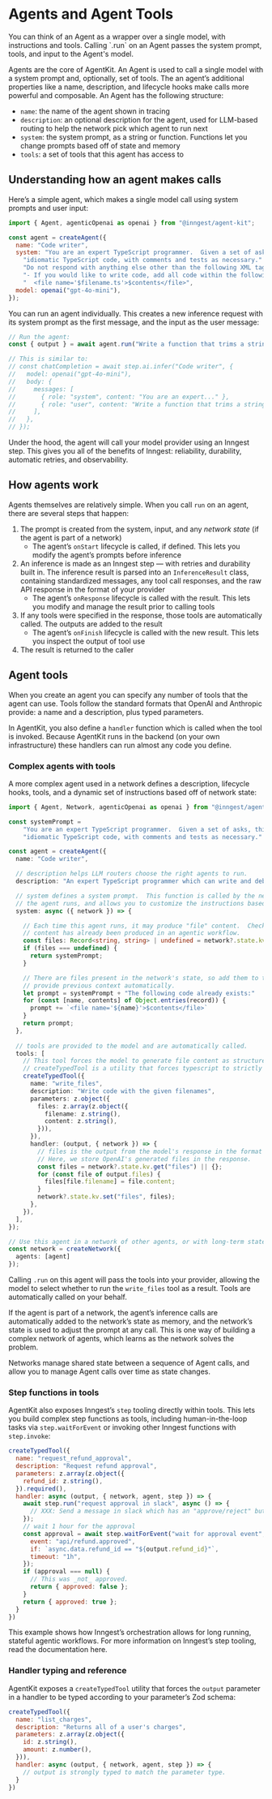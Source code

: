 
# Agents and Agent Tools

<Callout variant="info">
  You can think of an Agent as a wrapper over a single model, with instructions and tools.  Calling `.run` on an Agent
  passes the system prompt, tools, and input to the Agent's model.
</Callout>

Agents are the core of AgentKit.  An Agent is used to call a single model with a system prompt and, optionally, set of tools.  The an agent’s additional properties like a name, description, and lifecycle hooks make calls more powerful and composable.  An Agent has the following structure:

- `name`: the name of the agent shown in tracing
- `description`: an optional description for the agent, used for LLM-based routing to help the network pick which agent to run next
- `system`: the system prompt, as a string or function.  Functions let you change prompts based off of state and memory
- `tools`: a set of tools that this agent has access to


## Understanding how an agent makes calls

Here’s a simple agent, which makes a single model call using system prompts and user input:

```jsx
import { Agent, agenticOpenai as openai } from "@inngest/agent-kit";

const agent = createAgent({
  name: "Code writer",
  system: "You are an expert TypeScript programmer.  Given a set of asks, you think step-by-step to plan clean, " +
    "idiomatic TypeScript code, with comments and tests as necessary." +
    "Do not respond with anything else other than the following XML tags:" +
    "- If you would like to write code, add all code within the following tags (replace $filename and $contents appropriately):" +
    "  <file name='$filename.ts'>$contents</file>",
  model: openai("gpt-4o-mini"),
});

```

You can run an agent individually.  This creates a new inference request with its system prompt as the first message, and the input as the user message:

```jsx
// Run the agent:
const { output } = await agent.run("Write a function that trims a string");

// This is similar to:
// const chatCompletion = await step.ai.infer("Code writer", {
//   model: openai("gpt-4o-mini"),
//   body: {
//     messages: [
//       { role: "system", content: "You are an expert..." },
//       { role: "user", content: "Write a function that trims a string" }
//     ],
//   },
// });
```

Under the hood, the agent will call your model provider using an Inngest step.  This gives you all of the benefits of Inngest: reliability, durability, automatic retries, and observability. 

## How agents work

Agents themselves are relatively simple.  When you call `run` on an agent, there are several steps that happen:

1. The prompt is created from the system, input, and any *network state* (if the agent is part of a network)
    * The agent’s `onStart` lifecycle is called, if defined.  This lets you modify the agent’s prompts before inference
2. An inference is made as an Inngest step — with retries and durability built in. The inference result is parsed into an `InferenceResult` class, containing standardized messages, any tool call responses, and the raw API response in the format of your provider
    * The agent’s `onResponse` lifecycle is called with the result.  This lets you modify and manage the result prior to calling tools
4. If any tools were specified in the response, those tools are automatically called.  The outputs are added to the result
    * The agent’s `onFinish` lifecycle is called with the new result.  This lets you inspect the output of tool use
5. The result is returned to the caller

## Agent tools

When you create an agent you can specify any number of tools that the agent can use. Tools follow the standard formats that OpenAI and Anthropic provide: a name and a description, plus typed parameters.

In AgentKit, you also define a `handler` function which is called when the tool is invoked.  Because AgentKit runs in the backend (on your own infrastructure) these handlers can run almost any code you define.


### Complex agents with tools

A more complex agent used in a network defines a description, lifecycle hooks, tools, and a dynamic set of instructions based off of network state:

```ts
import { Agent, Network, agenticOpenai as openai } from "@inngest/agent-kit";

const systemPrompt =
    "You are an expert TypeScript programmer.  Given a set of asks, think step-by-step to plan clean, " +
    "idiomatic TypeScript code, with comments and tests as necessary."

const agent = createAgent({
  name: "Code writer",

  // description helps LLM routers choose the right agents to run.
  description: "An expert TypeScript programmer which can write and debug code",

  // system defines a system prompt.  This function is called by the network each time
  // the agent runs, and allows you to customize the instructions based off of past state.
  system: async ({ network }) => {

    // Each time this agent runs, it may produce "file" content.  Check if any
    // content has already been produced in an agentic workflow.
    const files: Record<string, string> | undefined = network?.state.kv.get("files")
    if (files === undefined) {
      return systemPrompt;
    }

    // There are files present in the network's state, so add them to the promp to help
    // provide previous context automatically.
    let prompt = systemPrompt + "The following code already exists:"
    for (const [name, contents] of Object.entries(record)) {
      prompt += `<file name='${name}'>$contents</file>`
    }
    return prompt;
  },
  
  // tools are provided to the model and are automatically called.
  tools: [
    // This tool forces the model to generate file content as structured data.
    // createTypedTool is a utility that forces typescript to strictly type the handler.
    createTypedTool({
      name: "write_files",
      description: "Write code with the given filenames",
      parameters: z.object({
        files: z.array(z.object({
          filename: z.string(),
          content: z.string(),
        })),
      }),
      handler: (output, { network }) => {
        // files is the output from the model's response in the format above.
        // Here, we store OpenAI's generated files in the response. 
        const files = network?.state.kv.get("files") || {};
        for (const file of output.files) {
          files[file.filename] = file.content;
        }
        network?.state.kv.set("files", files);
      },
    }),
  ],
});

// Use this agent in a network of other agents, or with long-term state.
const network = createNetwork({
  agents: [agent]
});

```

Calling `.run` on this agent will pass the tools into your provider, allowing the model to select whether to run the `write_files` tool as a result.  Tools are automatically called on your behalf.

If the agent is part of a network, the agent’s inference calls are automatically added to the network’s state as memory, and the network’s state is used to adjust the prompt at any call.  This is one way of building a complex network of agents, which learns as the network solves the problem.

<Callout variant="info">
  Networks manage shared state between a sequence of Agent calls, and allow you to manage Agent calls over time as
  state changes.
</Callout>

### Step functions in tools

AgentKit also exposes Inngest’s `step` tooling directly within tools.  This lets you build complex step functions as tools, including human-in-the-loop tasks via `step.waitForEvent` or invoking other Inngest functions with `step.invoke`:

```jsx
createTypedTool({
  name: "request_refund_approval",
  description: "Request refund approval",
  parameters: z.array(z.object({
    refund_id: z.string(),
  }).required(),
  handler: async (output, { network, agent, step }) => {
    await step.run("request approval in slack", async () => {
      // XXX: Send a message in slack which has an "approve/reject" button.
    });
    // wait 1 hour for the approval
    const approval = await step.waitForEvent("wait for approval event", {
      event: "api/refund.approved",
      if: `async.data.refund_id == "${output.refund_id}"`,
      timeout: "1h",
    });
    if (approval === null) {
      // This was _not_ approved.  
      return { approved: false };
    }
    return { approved: true };
  }
})
```

This example shows how Inngest’s orchestration allows for long running, stateful agentic workflows.  For more information on Inngest’s step tooling, read the documentation here.

### Handler typing and reference

AgentKit exposes a `createTypedTool` utility that forces the `output` parameter in a handler to be typed according to your parameter’s Zod schema:

```jsx
createTypedTool({
  name: "list_charges",
  description: "Returns all of a user's charges",
  parameters: z.array(z.object({
    id: z.string(),
    amount: z.number(),
  })),
  handler: async (output, { network, agent, step }) => {
    // output is strongly typed to match the parameter type.
  }
})
```
